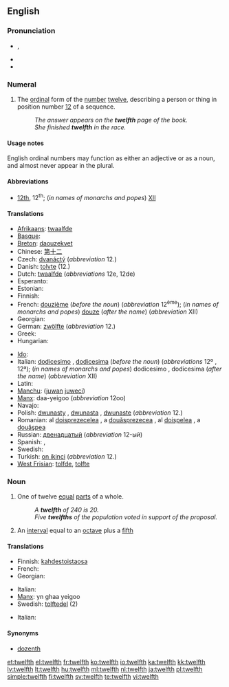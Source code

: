 ==English==
{{ordinalbox|en|11th|12th|13th|eleventh|thirteenth|card=twelve}}

===Pronunciation===
* {{a|UK|US}} {{IPA|/twɛlfθ/, /twɛlθ/}}, {{SAMPA|/twElfT/}}
* {{audio|en-us-twelfth.ogg|Audio (US)}}
* {{rhymes|ɛlfθ|ɛlθ}}

===Numeral===
{{infl|en|numeral}}

# {{ordinal|lang=en}} The [[ordinal]] form of the [[number]] [[twelve]], describing a person or thing in position number [[12]] of a sequence.
#: ''The answer appears on the '''twelfth''' page of the book.''
#: ''She finished '''twelfth''' in the race.''

====Usage notes====
English ordinal numbers may function as either an adjective or as a noun, and almost never appear in the plural.

====Abbreviations====
* [[12th]], 12<sup>th</sup>; (''in names of monarchs and popes'') [[XII]]

====Translations====
{{trans-top|ordinal form of the number twelve}}
* [[Afrikaans]]: [[twaalfde]]
* [[Basque]]: {{t|eu|hamabigarren|xs=Basque}}
* [[Breton]]: [[daouzekvet]]
* Chinese: [[第]][[十]][[二]]
* Czech: [[dvanáctý]] (''abbreviation'' 12.)
* Danish: [[tolvte]] (12.)
* Dutch: [[twaalfde]] (''abbreviations'' 12e, 12de)
* Esperanto: {{t-|eo|dek-dua|xs=Esperanto}}
* Estonian: {{t-|et|kaheteistkümnes}}
* Finnish: {{t-|fi|kahdestoista}}
* French: [[douzième]] (''before the noun'') (''abbreviation'' 12<sup>ème</sup>); (''in names of monarchs and popes'') [[douze]] (''after the name'') (''abbreviation'' XII)
* Georgian: {{t|ka|მეთორმეტე|sc=Geor|xs=Georgian}}
* German: [[zwölfte]] (''abbreviation'' 12.)
* Greek: {{t+|el|δωδέκατος||tr=dodékatos}}
* Hungarian: {{t+|hu|tizenkettedik}}
{{trans-mid}}
* [[Ido]]: {{t|io|duadekesma|xs=Ido}}
* Italian: [[dodicesimo]] {{m}}, [[dodicesima]] {{f}} (''before the noun'') (''abbreviations'' 12º {{m}}, 12ª); (''in names of monarchs and popes'') dodicesimo {{m}}, dodicesima {{f}} (''after the name'') (''abbreviation'' XII)
* Latin: {{t-|la|duodecimus}}
* [[Manchu]]: ([[juwan]] [[juweci]])
* [[Manx]]: daa-yeigoo (''abbreviation'' 12oo)
* Navajo: {{tø|nv|naakitsʼáadah góneʼ}}
* Polish: [[dwunasty]] {{m}}, [[dwunasta]] {{f}}, [[dwunaste]] {{n}} (''abbreviation'' 12.)
* Romanian: al [[doisprezecelea]] {{m}}, a [[douăsprezecea]] {{f}}, al [[doişpelea]] {{italbrac|m, informal}}, a [[douăşpea]] {{italbrac|f, informal}}
* Russian: [[двенадцатый]] (''abbreviation'' 12-ый)
* Spanish: {{t+|es|duodécimo|m}}, {{t-|es|duodécima|f}}
* Swedish: {{t+|sv|tolfte}}
* Turkish: [[on ikinci]] (''abbreviation'' 12.)
* [[West Frisian]]: [[tolfde]], [[tolfte]]
{{trans-bottom}}

===Noun===
{{en-noun}}

# {{fractional|lang=en}} One of twelve [[equal]] [[part]]s of a whole.
#: ''A '''twelfth''' of 240 is 20.''
#: ''Five '''twelfths''' of the population voted in support of the proposal.''
# {{music}} An [[interval]] equal to an [[octave]] plus a [[fifth]]

====Translations====
{{trans-top|one of twelve equal parts of a whole}}
* Finnish: [[kahdestoistaosa]]
* French: {{t+|fr|douzième|m}}
* Georgian: {{t|ka|მეთორმეტედი|sc=Geor|xs=Georgian}}
{{trans-mid}}
* Italian: {{t+|it|dodicesimo|m}}
* [[Manx]]: yn ghaa yeigoo
* Swedish: [[tolftedel]] {{c}} (2)
{{trans-bottom}}

{{trans-top|interval}}
* Italian: {{t-|it|duodecima|f}}
{{trans-mid}}
{{trans-bottom}}

====Synonyms====
* [[dozenth]]

[[et:twelfth]]
[[el:twelfth]]
[[fr:twelfth]]
[[ko:twelfth]]
[[io:twelfth]]
[[ka:twelfth]]
[[kk:twelfth]]
[[lv:twelfth]]
[[lt:twelfth]]
[[hu:twelfth]]
[[ml:twelfth]]
[[nl:twelfth]]
[[ja:twelfth]]
[[pl:twelfth]]
[[simple:twelfth]]
[[fi:twelfth]]
[[sv:twelfth]]
[[te:twelfth]]
[[vi:twelfth]]